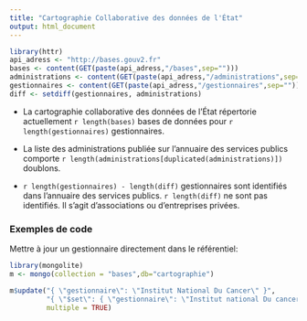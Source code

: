 ```yaml
---
title: "Cartographie Collaborative des données de l'État"
output: html_document
---
```

```r
library(httr)
api_adress <- "http://bases.gouv2.fr"
bases <- content(GET(paste(api_adress,"/bases",sep="")))
administrations <- content(GET(paste(api_adress,"/administrations",sep="")))
gestionnaires <- content(GET(paste(api_adress,"/gestionnaires",sep="")))
diff <- setdiff(gestionnaires, administrations)
```

* La cartographie collaborative des données de l'État répertorie actuellement `r length(bases)` bases de données pour `r length(gestionnaires)` gestionnaires.

* La liste des administrations publiée sur l'annuaire des services publics comporte `r length(administrations[duplicated(administrations)])` doublons.

* `r length(gestionnaires) - length(diff)` gestionnaires sont identifiés dans l'annuaire des services publics. `r length(diff)` ne sont pas identifiés. Il s'agit d'associations ou  d'entreprises privées.

### Exemples de code

Mettre à jour un gestionnaire directement dans le référentiel:

```r
library(mongolite)
m <- mongo(collection = "bases",db="cartographie")

m$update("{ \"gestionnaire\": \"Institut National Du Cancer\" }",
         "{ \"$set\": { \"gestionnaire\": \"Institut national Du cancer\" } }",
         multiple = TRUE)
```